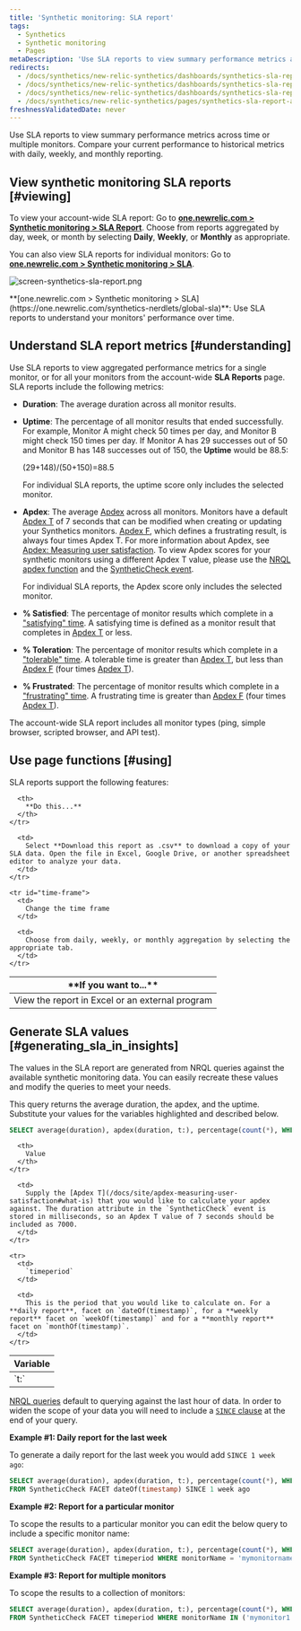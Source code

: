 ```yaml
---
title: 'Synthetic monitoring: SLA report'
tags:
  - Synthetics
  - Synthetic monitoring
  - Pages
metaDescription: 'Use SLA reports to view summary performance metrics across all your monitors, and to compare your current performance to historical metrics.'
redirects:
  - /docs/synthetics/new-relic-synthetics/dashboards/synthetics-sla-report-dashboard-aggregate-metrics-all-monitors
  - /docs/synthetics/new-relic-synthetics/dashboards/synthetics-sla-report-dashboard-aggregate-monitor-metrics
  - /docs/synthetics/new-relic-synthetics/dashboards/synthetics-sla-report-aggregate-monitor-metrics
  - /docs/synthetics/new-relic-synthetics/pages/synthetics-sla-report-aggregate-monitor-metrics
freshnessValidatedDate: never
---
```



Use SLA reports to view summary performance metrics across time or multiple monitors. Compare your current performance to historical metrics with daily, weekly, and monthly reporting.

## View synthetic monitoring SLA reports [#viewing]

To view your account-wide SLA report: Go to **[one.newrelic.com > Synthetic monitoring > SLA Report](https://one.newrelic.com/synthetics-nerdlets/global-sla)**. Choose from reports aggregated by day, week, or month by selecting **Daily**, **Weekly**, or **Monthly** as appropriate.

You can also view SLA reports for individual monitors: Go to **[one.newrelic.com > Synthetic monitoring > SLA](https://one.newrelic.com/synthetics-nerdlets/global-sla)**.

<img
  title="screen-synthetics-sla-report.png"
  alt="screen-synthetics-sla-report.png"
  src={syntheticSLAReport}
/>

<figcaption>
**[one.newrelic.com > Synthetic monitoring > SLA](https://one.newrelic.com/synthetics-nerdlets/global-sla)**: Use SLA reports to understand your monitors' performance over time.
</figcaption>

## Understand SLA report metrics [#understanding]

Use SLA reports to view aggregated performance metrics for a single monitor, or for all your monitors from the account-wide **SLA Reports** page. SLA reports include the following metrics:

* **Duration**: The average duration across all monitor results.
* **Uptime**: The percentage of all monitor results that ended successfully. For example, Monitor A might check 50 times per day, and Monitor B might check 150 times per day. If Monitor A has 29 successes out of 50 and Monitor B has 148 successes out of 150, the **Uptime** would be 88.5:

  (29+148)/(50+150)=88.5

  For individual SLA reports, the uptime score only includes the selected monitor.
* **Apdex**: The average [Apdex](/docs/apm/new-relic-apm/apdex/apdex-measuring-user-satisfaction) across all monitors. Monitors have a default [Apdex T](/docs/apm/new-relic-apm/getting-started/glossary#apdex_t) of 7 seconds that can be modified when creating or updating your Synthetics monitors. [Apdex F](/docs/apm/new-relic-apm/getting-started/glossary#apdex_f), which defines a frustrating result, is always four times Apdex T. For more information about Apdex, see [Apdex: Measuring user satisfaction](/docs/apm/new-relic-apm/apdex/apdex-measuring-user-satisfaction). To view Apdex scores for your synthetic monitors using a different Apdex T value, please use the [NRQL apdex function](/docs/query-your-data/nrql-new-relic-query-language/get-started/nrql-syntax-clauses-functions/#func-apdex) and the [SyntheticCheck event](/attribute-dictionary/?event=SyntheticCheck).

  For individual SLA reports, the Apdex score only includes the selected monitor.
* **% Satisfied**: The percentage of monitor results which complete in a ["satisfying" time](/docs/apm/new-relic-apm/apdex/apdex-measuring-user-satisfaction#bullet-satisfied). A satisfying time is defined as a monitor result that completes in [Apdex T](/docs/apm/new-relic-apm/getting-started/glossary#apdex_t) or less.
* **% Toleration**: The percentage of monitor results which complete in a ["tolerable" time](/docs/apm/new-relic-apm/apdex/apdex-measuring-user-satisfaction#bullet-tolerating). A tolerable time is greater than [Apdex T](/docs/apm/new-relic-apm/getting-started/glossary#apdex_t), but less than [Apdex F](/docs/apm/new-relic-apm/getting-started/glossary#apdex_f) (four times [Apdex T](/docs/apm/new-relic-apm/getting-started/glossary#apdex_t)).
* **% Frustrated**: The percentage of monitor results which complete in a ["frustrating" time](/docs/apm/new-relic-apm/apdex/apdex-measuring-user-satisfaction#bullet-tolerating). A frustrating time is greater than [Apdex F](/docs/apm/new-relic-apm/getting-started/glossary#apdex_f) (four times [Apdex T](/docs/apm/new-relic-apm/getting-started/glossary#apdex_t)).

The account-wide SLA report includes all monitor types (ping, simple browser, scripted browser, and API test).

## Use page functions [#using]

SLA reports support the following features:

<table>
  <thead>
    <tr>
      <th width={200}>
        **If you want to...**
      </th>

      <th>
        **Do this...**
      </th>
    </tr>
  </thead>

  <tbody>
    <tr id="download-report">
      <td>
        View the report in Excel or an external program
      </td>

      <td>
        Select **Download this report as .csv** to download a copy of your SLA data. Open the file in Excel, Google Drive, or another spreadsheet editor to analyze your data.
      </td>
    </tr>

    <tr id="time-frame">
      <td>
        Change the time frame
      </td>

      <td>
        Choose from daily, weekly, or monthly aggregation by selecting the appropriate tab.
      </td>
    </tr>

  </tbody>
</table>

## Generate SLA values [#generating_sla_in_insights]

The values in the SLA report are generated from NRQL queries against the available synthetic monitoring data. You can easily recreate these values and modify the queries to meet your needs.

This query returns the average duration, the apdex, and the uptime. Substitute your values for the variables highlighted and described below.

```sql
SELECT average(duration), apdex(duration, t:), percentage(count(*), WHERE result='SUCCESS') FROM SyntheticCheck FACET timeperiod
```

<table>
  <thead>
    <tr>
      <th width={200}>
        Variable
      </th>

      <th>
        Value
      </th>
    </tr>
  </thead>

  <tbody>
    <tr>
      <td>
        `t:`
      </td>

      <td>
        Supply the [Apdex T](/docs/site/apdex-measuring-user-satisfaction#what-is) that you would like to calculate your apdex against. The duration attribute in the `SyntheticCheck` event is stored in milliseconds, so an Apdex T value of 7 seconds should be included as 7000.
      </td>
    </tr>

    <tr>
      <td>
        `timeperiod`
      </td>

      <td>
        This is the period that you would like to calculate on. For a **daily report**, facet on `dateOf(timestamp)`, for a **weekly report** facet on `weekOf(timestamp)` and for a **monthly report** facet on `monthOf(timestamp)`.
      </td>
    </tr>
  </tbody>
</table>

[NRQL queries](/docs/query-your-data/nrql-new-relic-query-language/get-started/introduction-nrql-new-relics-query-language) default to querying against the last hour of data. In order to widen the scope of your data you will need to include a [`SINCE` clause](/docs/insights/new-relic-insights/using-new-relic-query-language/nrql-reference#sel-since) at the end of your query.

**Example #1: Daily report for the last week**

To generate a daily report for the last week you would add `SINCE 1 week ago`:

```sql
SELECT average(duration), apdex(duration, t:), percentage(count(*), WHERE result='SUCCESS') 
FROM SyntheticCheck FACET dateOf(timestamp) SINCE 1 week ago
```

**Example #2: Report for a particular monitor**

To scope the results to a particular monitor you can edit the below query to include a specific monitor name:

```sql
SELECT average(duration), apdex(duration, t:), percentage(count(*), WHERE result='SUCCESS') 
FROM SyntheticCheck FACET timeperiod WHERE monitorName = 'mymonitorname'
```

**Example #3: Report for multiple monitors**

To scope the results to a collection of monitors:

```sql
SELECT average(duration), apdex(duration, t:), percentage(count(*), WHERE result='SUCCESS') 
FROM SyntheticCheck FACET timeperiod WHERE monitorName IN ('mymonitor1', 'mymonitor2', 'mymonitor3')
```
